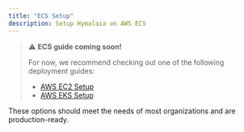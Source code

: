 ```yaml
---
title: "ECS Setup"
description: Setup Hymalaia on AWS ECS
---
```


> ⚠️ **ECS guide coming soon!**  
>
> For now, we recommend checking out one of the following deployment guides:
>
> - [AWS EC2 Setup](./ec2-setup)
> - [AWS EKS Setup](./eks-setup)

These options should meet the needs of most organizations and are production-ready.
